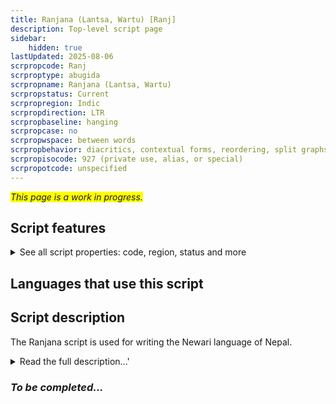 ```yaml
---
title: Ranjana (Lantsa, Wartu) [Ranj]
description: Top-level script page
sidebar:
    hidden: true
lastUpdated: 2025-08-06
scrpropcode: Ranj
scrproptype: abugida
scrpropname: Ranjana (Lantsa, Wartu)
scrpropstatus: Current
scrpropregion: Indic
scrpropdirection: LTR
scrpropbaseline: hanging
scrpropcase: no
scrpropwspace: between words
scrpropbehavior: diacritics, contextual forms, reordering, split graphs, required ligatures
scrpropisocode: 927 (private use, alias, or special)
scrpropotcode: unspecified
---
```


<span style='background-color:yellow'>_This page is a work in progress._</span>


## Script features

<details>
<summary> See all script properties: code, region, status and more</summary>
<ScriptInfo />
</details>

## Languages that use this script

<WsList script='Ranj' wsMax='5' />

## Script description

The Ranjana script is used for writing the Newari language of Nepal.

<details><summary>Read the full description...'</summary>_Not yet available._</details>

### _To be completed..._

